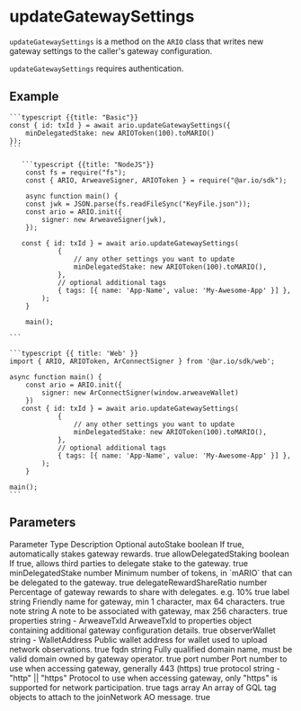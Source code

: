 
# updateGatewaySettings

`updateGatewaySettings` is a method on the `ARIO` class that writes new gateway settings to the caller's gateway configuration.

`updateGatewaySettings` requires authentication.

## Example

<CodeGroup title="updateGatewaySettings">

    ```typescript {{title: "Basic"}}
    const { id: txId } = await ario.updateGatewaySettings({
        minDelegatedStake: new ARIOToken(100).toMARIO()
    });
    ```

       ```typescript {{title: "NodeJS"}}
        const fs = require("fs");
        const { ARIO, ArweaveSigner, ARIOToken } = require("@ar.io/sdk");

        async function main() {
        const jwk = JSON.parse(fs.readFileSync("KeyFile.json"));
        const ario = ARIO.init({
            signer: new ArweaveSigner(jwk),
        });

       const { id: txId } = await ario.updateGatewaySettings(
                {
                    // any other settings you want to update
                    minDelegatedStake: new ARIOToken(100).toMARIO(),
                },
                // optional additional tags
                { tags: [{ name: 'App-Name', value: 'My-Awesome-App' }] },
            );
        }

        main();

    ```

    ```typescript {{ title: 'Web' }}
    import { ARIO, ARIOToken, ArConnectSigner } from '@ar.io/sdk/web';

    async function main() {
        const ario = ARIO.init({
            signer: new ArConnectSigner(window.arweaveWallet)
        })
       const { id: txId } = await ario.updateGatewaySettings(
                {
                    // any other settings you want to update
                    minDelegatedStake: new ARIOToken(100).toMARIO(),
                },
                // optional additional tags
                { tags: [{ name: 'App-Name', value: 'My-Awesome-App' }] },
            );
        }

    main();
    ```

</CodeGroup>

## Parameters

<Table>
  <Table.Head>
    <Table.Row>
      <Table.Header>Parameter</Table.Header>
      <Table.Header>Type</Table.Header>
      <Table.Header>Description</Table.Header>
      <Table.Header>Optional</Table.Header>
    </Table.Row>
  </Table.Head>
  <Table.Body>
    <Table.Row>
      <Table.Cell className="font-semibold">autoStake</Table.Cell>
      <Table.Cell>boolean</Table.Cell>
      <Table.Cell>If true, automatically stakes gateway rewards.</Table.Cell>
      <Table.Cell>true</Table.Cell>
    </Table.Row>
    <Table.Row>
      <Table.Cell className="font-semibold">allowDelegatedStaking</Table.Cell>
      <Table.Cell>boolean</Table.Cell>
      <Table.Cell>
        If true, allows third parties to delegate stake to the gateway.
      </Table.Cell>
      <Table.Cell>true</Table.Cell>
    </Table.Row>
    <Table.Row>
      <Table.Cell className="font-semibold">minDelegatedStake</Table.Cell>
      <Table.Cell>number</Table.Cell>
      <Table.Cell>
        Minimum number of tokens, in `mARIO` that can be delegated to the
        gateway.
      </Table.Cell>
      <Table.Cell>true</Table.Cell>
    </Table.Row>
    <Table.Row>
      <Table.Cell className="font-semibold">
        delegateRewardShareRatio
      </Table.Cell>
      <Table.Cell>number</Table.Cell>
      <Table.Cell>
        Percentage of gateway rewards to share with delegates. e.g. 10%
      </Table.Cell>
      <Table.Cell>true</Table.Cell>
    </Table.Row>
    <Table.Row>
      <Table.Cell className="font-semibold">label</Table.Cell>
      <Table.Cell>string</Table.Cell>
      <Table.Cell>
        Friendly name for gateway, min 1 character, max 64 characters.
      </Table.Cell>
      <Table.Cell>true</Table.Cell>
    </Table.Row>
    <Table.Row>
      <Table.Cell className="font-semibold">note</Table.Cell>
      <Table.Cell>string</Table.Cell>
      <Table.Cell>
        A note to be associated with gateway, max 256 characters.
      </Table.Cell>
      <Table.Cell>true</Table.Cell>
    </Table.Row>
    <Table.Row>
      <Table.Cell className="font-semibold">properties</Table.Cell>
      <Table.Cell>string - ArweaveTxId</Table.Cell>
      <Table.Cell>
        ArweaveTxId to properties object containing additional gateway
        configuration details.
      </Table.Cell>
      <Table.Cell>true</Table.Cell>
    </Table.Row>
    <Table.Row>
      <Table.Cell className="font-semibold">observerWallet</Table.Cell>
      <Table.Cell>string - WalletAddress</Table.Cell>
      <Table.Cell>
        Public wallet address for wallet used to upload network observations.
      </Table.Cell>
      <Table.Cell>true</Table.Cell>
    </Table.Row>
    <Table.Row>
      <Table.Cell className="font-semibold">fqdn</Table.Cell>
      <Table.Cell>string</Table.Cell>
      <Table.Cell>
        Fully qualified domain name, must be valid domain owned by gateway
        operator.
      </Table.Cell>
      <Table.Cell>true</Table.Cell>
    </Table.Row>
    <Table.Row>
      <Table.Cell className="font-semibold">port</Table.Cell>
      <Table.Cell>number</Table.Cell>
      <Table.Cell>
        Port number to use when accessing gateway, generally 443 (https)
      </Table.Cell>
      <Table.Cell>true</Table.Cell>
    </Table.Row>
    <Table.Row>
      <Table.Cell className="font-semibold">protocol</Table.Cell>
      <Table.Cell>string - "http" || "https"</Table.Cell>
      <Table.Cell>
        Protocol to use when accessing gateway, only "https" is supported for
        network participation.
      </Table.Cell>
      <Table.Cell>true</Table.Cell>
    </Table.Row>
    <Table.Row>
      <Table.Cell className="font-semibold">tags</Table.Cell>
      <Table.Cell>array</Table.Cell>
      <Table.Cell>
        An array of GQL tag objects to attach to the joinNetwork AO message.
      </Table.Cell>
      <Table.Cell>true</Table.Cell>
    </Table.Row>
  </Table.Body>
</Table>
